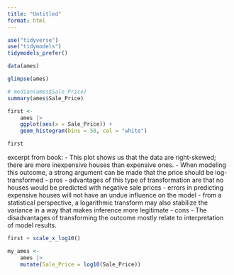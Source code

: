 ```yaml
---
title: "Untitled"
format: html
---
```



```r
use("tidyverse")
use("tidymodels")
tidymodels_prefer()

data(ames)
```



```r

glimpse(ames)

# median(ames$Sale_Price)
summary(ames$Sale_Price)

first <- 
    ames |>
    ggplot(aes(x = Sale_Price)) +
    geom_histogram(bins = 50, col = "white")

first
```

excerpt from book:
    - This plot shows us that the data are right-skewed; there are more inexpensive houses than expensive ones.
    -  When modeling this outcome, a strong argument can be made that the price should be log-transformed
        - pros
            - advantages of this type of transformation are that no houses would be predicted with negative sale prices 
            - errors in predicting expensive houses will not have an undue influence on the model
            -  from a statistical perspective, a logarithmic transform may also stabilize the variance in a way that makes inference more legitimate
        - cons 
            - The disadvantages of transforming the outcome mostly relate to interpretation of model results.

```r
first + scale_x_log10()

my_ames <- 
    ames |> 
    mutate(Sale_Price = log10(Sale_Price))

```

